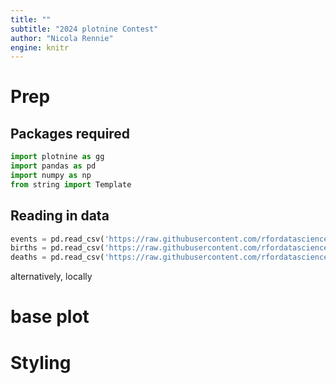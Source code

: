 ```yaml
---
title: ""
subtitle: "2024 plotnine Contest"
author: "Nicola Rennie"
engine: knitr
---
```


# Prep 

## Packages required

```python
import plotnine as gg
import pandas as pd
import numpy as np
from string import Template
```


## Reading in data

```python
events = pd.read_csv('https://raw.githubusercontent.com/rfordatascience/tidytuesday/master/data/2024/2024-02-27/events.csv')
births = pd.read_csv('https://raw.githubusercontent.com/rfordatascience/tidytuesday/master/data/2024/2024-02-27/births.csv')
deaths = pd.read_csv('https://raw.githubusercontent.com/rfordatascience/tidytuesday/master/data/2024/2024-02-27/deaths.csv')
```

alternatively, locally

# base plot

# Styling
